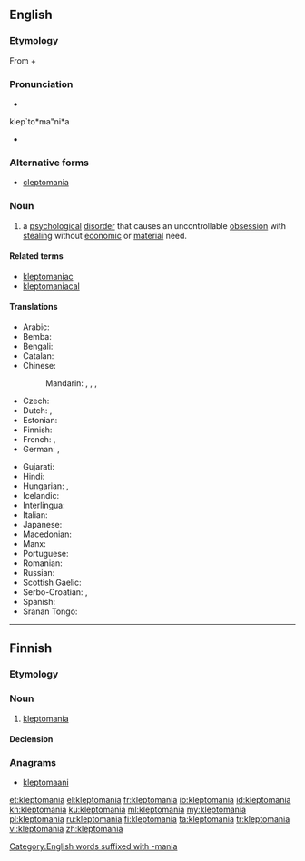 ==English==

===Etymology===
From {{etyl|grc|en}} {{term|κλέπτω||I steal|tr=kleptō|lang=grc|sc=polytonic}} + {{term|-mania|lang=en}}

===Pronunciation===
* {{IPA|/ˌklɛptəˈmeɪniə/|/-ˈmeɪnjə/}}
klep`to*ma"ni*a
* {{rhymes|eɪniə}}

===Alternative forms===
* [[cleptomania]]

===Noun===
{{en-noun|-}}

# {{context|psychology|lang=en}} a [[psychological]] [[disorder]] that causes an uncontrollable [[obsession]] with [[steal]]ing without [[economic]] or [[material]] need.

====Related terms====
* [[kleptomaniac]]
* [[kleptomaniacal]]

====Translations====
{{trans-top|proclivity to steal}}
* Arabic: {{t|ar|مرض السرقة|sc=Arab}}
* Bemba: {{t|bem|ulu-nwe}}
* Bengali: {{t|bn|চৌর্যোন্মাদ|tr=cauryōnmād|sc=Beng}}
* Catalan: {{t|ca|cleptomania|f}}
* Chinese:
*: Mandarin: {{t|cmn|盜竊狂症|sc=Hani}}, {{t|cmn|盗窃狂症|tr=dàoqièkuángzhèng|sc=Hani}}, {{t|cmn|盜竊癖|sc=Hani}}, {{t|cmn|盗窃癖|tr=dàoqièpǐ|sc=Hani}}
* Czech: {{t|cs|kleptomanie|f}}
* Dutch: {{t+|nl|kleptomanie|f}}, {{t|nl|steelzucht|f}}
* Estonian: {{t+|et|kleptomaania}}
* Finnish: {{t+|fi|kleptomania}}
* French: {{t+|fr|cleptomanie}}, {{t+|fr|kleptomanie|f}}
* German: {{t+|de|Kleptomanie|f}}, {{t|de|Stehlsucht|f}}
{{trans-mid}}
* Gujarati: {{t|gu|ચૌર્યોન્માદ|sc=Gujr}}
* Hindi: {{t|hi|चौर्योन्माद|tr=cauryōnmād|sc=Deva}}
* Hungarian: {{t|hu|kleptománia}}, {{t|hu|kleptománia}}
* Icelandic: {{t|is|stelsýki|f}}
* Interlingua: {{t|ia|kleptomania}}
* Italian: {{t+|it|cleptomania }}
* Japanese: {{t|ja|盗癖|tr=とうへき, tōheki|sc=Jpan}}
* Macedonian: {{t|mk|клептоманија|sc=Cyrl}}
* Manx: {{t|gv|geidvian}}
* Portuguese: {{t+|pt|cleptomania|f}}
* Romanian: {{t+|ro|cleptomanie|f}}
* Russian: {{t+|ru|клептома́ния|f|sc=Cyrl}}
* Scottish Gaelic: {{t|gd|miann gadachd|m|f}}
* Serbo-Croatian: {{t|sh|клептоманија|sc=Cyrl}}, {{t|sh|kleptomànija|sc=Cyrl}}
* Spanish: {{t+|es|cleptomanía|f}}
* Sranan Tongo: {{t|srn|fufurubakru}}
{{trans-bottom}}

[[Category:English words suffixed with -mania]]

----

==Finnish==

===Etymology===
{{confix|klepto|mania|lang=fi}}

===Noun===
{{fi-noun}}

# [[#English|kleptomania]]

====Declension====
{{fi-decl-kulkija|kleptomani}}

===Anagrams===
* [[kleptomaani#Finnish|kleptomaani]]

[[et:kleptomania]]
[[el:kleptomania]]
[[fr:kleptomania]]
[[io:kleptomania]]
[[id:kleptomania]]
[[kn:kleptomania]]
[[ku:kleptomania]]
[[ml:kleptomania]]
[[my:kleptomania]]
[[pl:kleptomania]]
[[ru:kleptomania]]
[[fi:kleptomania]]
[[ta:kleptomania]]
[[tr:kleptomania]]
[[vi:kleptomania]]
[[zh:kleptomania]]
